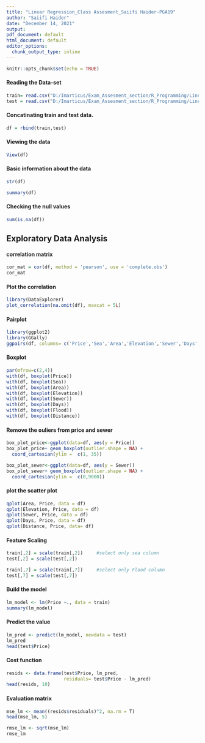 ---
title: "Linear Regression_Class Assesment_Saiifi Haider-PGA19"
author: "Saiifi Haider"
date: "December 14, 2021"
output:
pdf_document: default
html_document: default
editor_options: 
  chunk_output_type: inline
---

```{r setup, include=FALSE}
knitr::opts_chunk$set(echo = TRUE)
```

#### Reading the Data-set

```{r}
train= read.csv("D:/Imarticus/Exam_Assesment_section/R_Programming/Linear_Regression/Dataset/PropertyTrainData.csv")
test = read.csv("D:/Imarticus/Exam_Assesment_section/R_Programming/Linear_Regression/Dataset/PropertyTestData.csv")
```

#### Concatinating train and test data.

```{r}
df = rbind(train,test)
```

#### Viewing the data
```{r}
View(df)
```

#### Basic information about the data

```{r}
str(df)
```

```{r}
summary(df)
```

#### Checking the null values

```{r}
sum(is.na(df))
```

## Exploratory Data Analysis

#### correlation matrix

```{r}
cor_mat = cor(df, method = 'pearson', use = 'complete.obs')
cor_mat
```

#### Plot the correlation

```{r}
library(DataExplorer)
plot_correlation(na.omit(df), maxcat = 5L)
```

#### Pairplot

```{r}
library(ggplot2)
library(GGally)
ggpairs(df, columns= c('Price','Sea','Area','Elevation','Sewer','Days','Flood','Distance'))
```

#### Boxplot

```{r}
par(mfrow=c(2,4))
with(df, boxplot(Price))      
with(df, boxplot(Sea))
with(df, boxplot(Area))
with(df, boxplot(Elevation))
with(df, boxplot(Sewer))
with(df, boxplot(Days))
with(df, boxplot(Flood))
with(df, boxplot(Distance))
```

#### Remove the ouliers from price and sewer

```{r}
box_plot_price<-ggplot(data=df, aes(y = Price)) 
box_plot_price+ geom_boxplot(outlier.shape = NA) +
  coord_cartesian(ylim =  c(1, 35))
```

```{r}
box_plot_sewer<-ggplot(data=df, aes(y = Sewer)) 
box_plot_sewer+ geom_boxplot(outlier.shape = NA) +
  coord_cartesian(ylim =  c(0,9000))
```

#### plot the scatter plot

```{r}
qplot(Area, Price, data = df)
qplot(Elevation, Price, data = df)
qplot(Sewer, Price, data = df)
qplot(Days, Price, data = df)
qplot(Distance, Price, data= df)
```

#### Feature Scaling

```{r}
train[,2] = scale(train[,2])     #select only sea column
test[,2] = scale(test[,2])

train[,7] = scale(train[,7])     #select only Flood column
test[,7] = scale(test[,7])
```

#### Build the model

```{r}
lm_model <- lm(Price ~., data = train)
summary(lm_model)
```

#### Predict the value

```{r}
lm_pred <- predict(lm_model, newdata = test)
lm_pred
head(test$Price)
```

#### Cost function

```{r}
resids <- data.frame(test$Price, lm_pred,
                     residuals= test$Price - lm_pred)
head(resids, 10)
```

#### Evaluation matrix

```{r}
mse_lm <- mean((resids$residuals)^2, na.rm = T)
head(mse_lm, 5)

```

```{r}
rmse_lm <- sqrt(mse_lm)
rmse_lm
```
